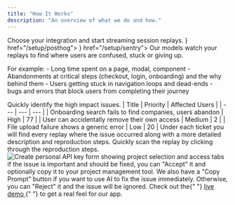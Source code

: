 ```yaml
---
title: "How It Works"
description: "An overview of what we do and how."
---
```


<Steps>
<Step title="Get connected">
  Choose your integration and start streaming session replays.

  <Columns cols={2}>
    <Card title="PostHog"     
        icon={
      <svg
        xmlns="http://www.w3.org/2000/svg"
        width={48}
        height={30}
        fill="none"
        className="size-8 2xs:hidden md:block md:size-6 fill-primary"
        {...props}
      >
        <path
          fill="primary"
          d="M0 22.13c.29.05 1.905-.07 1.975 0l.012.052c.015.203-.058.883-.012.93.052.05.934-.053.988 0 .052.052-.055.934 0 .985.057.05.936-.055.988 0 .052.057-.054.934 0 .984.056.05.936-.054.988 0 .053.057-.054.934 0 .985.056.05.936-.055.989 0 .052.056-.055.933 0 .984.044.043.805-.03.988 0v1.968H0v-6.889Zm.004-9.843c.291.05 1.902-.068 1.974 0h-.003c.05.053-.053.934 0 .985.053.05.935-.053.988 0 .052.054-.054.933 0 .984.055.05.936-.054.988 0 .053.055-.054.934 0 .984.054.051.93-.053.987 0 .053.055-.054.934 0 .986.055.05.936-.055.989 0 .052.054-.054.932 0 .984.054.05.935-.054.988 0 .053.055-.054.932 0 .985.054.05.934-.055.988 0 .053.054-.054.93 0 .984.055.05.934-.054.989 0 .052.054-.054.93 0 .984.054.051.933-.054.988 0 .052.055-.055.935 0 .986 0 .056.06 6.927.006 6.89-.055-.052-.936.054-.989 0-.052-.055.055-.933 0-.985-.054-.05-.934.054-.988 0-.052-.054.054-.932 0-.984-.054-.051-.934.054-.988 0-.053-.055.054-.931 0-.985-.054-.05-.934.054-.988 0-.053-.054.054-.934 0-.985-.056-.05-.936.054-.989 0-.052-.057.055-.934 0-.985-.055-.05-.935.055-.988 0-.052-.056.054-.933 0-.984-.055-.05-.936.054-.988 0-.053-.055.054-.934 0-.984-.055-.051-.936.054-.989 0-.052-.055.055-.934 0-.985-.054-.05-.935.055-.988 0-.052-.054.055-.934 0-.985-.047-.043-.804.03-.987 0v-6.89Zm0-9.842c.29.05 1.899-.069 1.974 0h-.003c.05.05-.053.934 0 .985.056.05.935-.053.988 0 .052.056-.054.934 0 .984.057.05.936-.054.988 0 .052.058-.054.934 0 .985.057.05.933-.054.987 0 .053.054-.053.93 0 .984.055.05.934-.054.989 0 .052.054-.054.93 0 .984.054.051.932-.053.988 0 .053.055-.054.935 0 .986.055.05.936-.055.988 0 .053.055-.054.933 0 .984.055.05.936-.054.989 0 .052.055-.055.933 0 .985.054.05.935-.055.988 0 .052.054-.054.932 0 .984 0 0 .06 6.909.006 6.89-.055-.05-.933.054-.989 0-.052-.054.055-.934 0-.985-.055-.05-.935.055-.988 0-.052-.056.055-.933 0-.984-.055-.05-.936.054-.988 0-.052-.056.054-.934 0-.985-.054-.05-.936.055-.988 0-.053-.054.054-.933 0-.984-.055-.05-.936.054-.989 0-.052-.054.054-.932 0-.984-.054-.051-.935.054-.988 0-.053-.055.054-.935 0-.986-.057-.05-.936.055-.988 0-.052-.058.054-.933 0-.984-.057-.05-.936.054-.989 0-.051-.057.055-.934 0-.985-.056-.05-.935.055-.988 0-.052-.056.055-.933 0-.984-.045-.043-.803.03-.987 0v-6.89ZM20.75 22.136c.055.05.936-.054.989 0 .052.054-.054.934 0 .985.058.05.936-.054.988 0 .052.058-.054.934 0 .985.057.05.936-.055.988 0 .052.057-.054.933 0 .984.057.05.936-.054.989 0 .052.057-.055.934 0 .984.056.05.932-.053.987 0 .053.055-.053.93 0 .985.044.043.805-.031.988 0v1.967h-5.928s-.055-6.934 0-6.89Zm-.007-10.83s.932-.054.988 0c.053.054-.054.934 0 .985.055.05.936-.054.988 0 .053.056-.054.934 0 .984.055.051.936-.054.989 0 .052.056-.055.934 0 .985.054.05.935-.055.988 0 .052.054-.054.933 0 .984.054.051.935-.054.988 0 .053.055-.054.933 0 .985.055.05.935-.055.989 0 .052.054-.055.934 0 .985.057.05.935-.054.988 0 .052.058-.054.934 0 .984.057.05.936-.054.988 0 .052.058-.054.934 0 .985.046.043.805-.031.988 0v7.873h-1.974c-.031-.181.043-.937 0-.985-.053-.052-.933.052-.989 0-.052-.052.055-.934 0-.985-.054-.05-.935.054-.988 0-.052-.055.055-.934 0-.984-.054-.051-.936.054-.988 0-.053-.055.054-.933 0-.985-.054-.05-.936.055-.988 0-.053-.054.054-.932 0-.984-.055-.05-.935.054-.989 0-.052-.055.054-.932 0-.985-.054-.05-.934.055-.988 0-.053-.054.055-.934 0-.985-.057-.05-.936.055-.988 0-.052-.085.052-8.807-.002-8.857Zm-.009-8.862c.29.051 1.903-.068 1.975 0h.002c.05.051-.053.935 0 .986.055.05.935-.053.988 0 .052.055-.054.933 0 .984.056.05.936-.054.988 0 .052.057-.054.934 0 .985.056.05.936-.055.988 0 .053.056-.054.933 0 .984.056.05.936-.054.989 0 .052.055-.055.934 0 .984.054.051.935-.054.988 0 .052.055-.054.935 0 .986.059.05.935-.055.987 0 .053.054-.054.932 0 .984.044.043.805-.03.989 0v7.873h-.989c-.032-.181.046-.942 0-.985-.056-.052-.934.054-.987 0-.053-.055.054-.933 0-.985-.054-.05-.935.054-.988 0-.053-.054.054-.931 0-.984-.055-.05-.935.054-.989 0-.052-.054.054-.931 0-.984-.054-.051-.933.053-.988 0-.052-.055.054-.931 0-.985-.054-.05-.933.054-.988 0-.053-.054.054-.934 0-.985-.056-.05-.936.054-.988 0-.052-.056.054-.934 0-.984-.056-.051-.936.054-.989 0-.052-.056.055-.934 0-.985-.044-.043-.805.03-.988 0V2.444Z"
        />
        <path
          fill="primary"
          d="M9.88 11.306c.056.05.935-.054.988 0 .052.056-.054.934 0 .984.056.05.936-.054.988 0 .052.056-.054.934 0 .985.055.05.936-.055.989 0 .052.055-.055.933 0 .984.054.05.935-.054.988 0 .052.055-.055.935 0 .985.059.05.935-.054.987 0 .053.055-.054.933 0 .985.054.05.935-.055.988 0 .053.054-.054.932 0 .984.055.05.935-.054.989 0 .052.054-.054.932 0 .985.054.05.934-.055.988 0 .052.054-.054.93 0 .984.054.05.933-.054.988 0 .053.054-.054.934 0 .985.056.05.936-.054.989 0 .052.057-.055.934 0 .985.055.05.935-.055.988 0 .052.068 0 7.804 0 7.874h-.983c-.03-.182.044-.94 0-.985-.052-.052-.935.053-.988 0-.052-.052.054-.932 0-.984-.054-.05-.935.054-.988 0-.053-.054.054-.932 0-.984-.055-.051-.935.054-.989 0-.052-.055.054-.932 0-.985-.054-.05-.934.054-.988 0-.052-.054.055-.934 0-.985-.056-.05-.936.054-.988 0-.052-.057.054-.934 0-.985-.056-.05-.936.055-.988 0-.052-.056.054-.933 0-.984-.056-.05-.936.054-.989 0-.052-.056.055-.934 0-.984-.055-.051-.935.054-.988 0-.052-.056.054-.934 0-.985-.054-.05-.936.055-.988 0-.053-.054.054-.934 0-.985H9.88c0-.07-.055-7.925 0-7.874Zm0 9.84c.054.05.933-.054.988 0 .053.054-.055.934 0 .985.056.05.936-.054.988 0 .052.057-.054.934 0 .985.056.05.936-.055.989 0 .052.056-.055.933 0 .984.055.05.935-.055.988 0 .052.055-.055.933 0 .984.055.05.935-.054.988 0 .053.055-.054.934 0 .985.054.05.93-.054.987 0 .053.054-.054.933 0 .985.044.043.805-.03.989 0v1.967H9.88c0-.045-.054-7.907 0-7.875Zm1.968-18.701c.181.03.942-.045.989 0 .052.052-.054.93 0 .984.054.05.933-.054.988 0 .053.054-.054.935 0 .985.056.05.936-.054.988 0 .052.057-.054.934 0 .985.056.05.936-.055.989 0 .052.056-.055.933 0 .984.055.05.935-.054.988 0 .052.055-.055.934 0 .984.054.051.936-.054.988 0 .053.055-.054.934 0 .985.055.05.936-.055.988 0 .053.054-.054.934 0 .985.059.05.936-.054.989 0 .051.059-.055.934 0 .985.057.05.933-.054.987 0 .052.054-.054.93 0 .984 0 0 .056 7.924.002 7.873-.055-.05-.936.054-.988 0-.053-.056.054-.934 0-.984-.055-.051-.936.054-.989 0-.052-.055.055-.935 0-.986-.059-.05-.934.055-.987 0-.052-.055.054-.933 0-.984-.054-.05-.935.054-.988 0-.053-.055.054-.932 0-.985-.055-.05-.935.055-.989 0-.052-.054.054-.931 0-.984-.054-.05-.934.054-.988 0-.052-.054.054-.931 0-.984-.054-.051-.934.054-.988 0-.053-.055.054-.935 0-.986-.056-.05-.936.055-.988 0-.052-.056.054-.933 0-.984-.056-.05-.936.054-.989 0-.052-.056.055-.934 0-.984-.055-.051-.935.054-.988 0-.052-.056.054-.934 0-.985-.046-.045-.805.033-.988 0V1.46h1.974v.985ZM33.573 13.27c.051.05-.052.933 0 .984.053.05.936-.053.989 0 .052.053-.055.934 0 .985.054.05.935-.055.988 0 .052.054-.055.933 0 .984.054.051.935-.054.988 0 .053.055-.054.934 0 .985.054.05.936-.055.988 0 .053.054-.054.934 0 .984.054.051.936-.054.988 0 .053.055-.054.934 0 .985.055.05.936-.055.988 0 .053.054-.054.934 0 .985.055.05.936-.055.989 0 .052.054-.055.933 0 .984.054.05.935-.054.988 0 .052.054-.054.934 0 .985.054.05.935-.055.988 0 .053.054-.054.933 0 .984.055.051.936-.054.988 0 .053.055-.054.934 0 .985.055.05.936-.053.989 0 .043.043-.031.803 0 .984h2.962c.031.182-.043.941 0 .985.044.043.805-.03.988 0v1.967c-.183.031-.944-.043-.988 0-.043.044.031.803 0 .985H32.594c-.03-.181.044-.941 0-.985-.043-.043-.805.031-.988 0V13.275c.29.05 1.906-.069 1.974 0l-.007-.005Zm3.95 8.857c-.071-.069-1.685.05-1.975 0-.031.181.043.941 0 .985-.044.043-.805-.031-.988 0v1.967c.183.03.944-.044.988 0 .043.043-.031.803 0 .985h1.974c.031-.182-.043-.942 0-.985.044-.044.806.03.989 0v-1.967c-.184-.031-.945.043-.989 0-.05-.051.053-.934 0-.985ZM70.107 6.381c.051.05-.052.934 0 .985.053.05.936-.053.989 0 .052.052-.055.933 0 .984.054.051.935-.054.988 0 .052.055-.055.934 0 .985.043.043.805-.031.988 0v5.904c0 .049-.988-.05-.988 0v1.967h-1.975c-.049 0 .05.985 0 .985h-5.923v6.888h-3.95V6.38h9.875-.004Zm-1.974 3.937c-.14-.14-3.438.105-3.95 0v3.936h3.95c.03-.181-.044-.941 0-.984.043-.044.805.03.988 0v-1.968c-.183-.03-.945.044-.988 0-.05-.05.052-.934 0-.984ZM83.931 11.3c.051.051-.052.934 0 .985.053.05.936-.053.988 0 .053.052-.054.934 0 .984.055.051.936-.054.989 0 .052.055-.055.934 0 .985.043.043.805-.03.988 0v1.967c0 .05.988-.049.988 0v3.937c0 .049-.988-.05-.988 0v1.967c-.183.031-.945-.043-.988 0-.053.053.054.934 0 .985-.055.05-.936-.055-.989 0-.052.054.055.934 0 .984-.054.051-.935-.052-.988 0-.043.044.031.803 0 .985h-5.924c-.03-.181.044-.941 0-.985-.052-.052-.935.053-.988 0-.052-.052.055-.934 0-.984-.054-.051-.935.054-.988 0-.053-.055.054-.934 0-.985-.043-.043-.805.031-.988 0v-1.967c0-.05-.988.049-.988 0v-4.921c.183-.031.944.043.988 0 .052-.053-.055-.934 0-.985.054-.05.935.055.988 0 .053-.054-.054-.934 0-.984.054-.051.936.054.988 0 .053-.055-.054-.934 0-.985.055-.05.936.053.988 0 .044-.043-.03-.803 0-.984.724.159 5.716-.209 5.924 0v.001Zm-1.974 2.954c-.071-.069-1.685.05-1.975 0-.03.181.044.941 0 .985-.052.052-.936-.053-.988 0-.053.052.054.933 0 .984-.044.044-.805-.03-.988 0v3.937c.183.03.944-.044.988 0 .052.052-.055.933 0 .984.054.051.936-.052.988 0 .044.044-.03.803 0 .985h1.975c.03-.182-.044-.941 0-.985.052-.052.935.053.988 0 .052-.052-.055-.934 0-.984.043-.044.805.03.988 0v-3.937c-.183-.03-.945.044-.988 0-.053-.052.054-.934 0-.984-.055-.051-.936.052-.988 0-.053-.053.052-.934 0-.985ZM96.767 11.3c.05.051-.053.934 0 .985.052.05.936-.053.988 0 .053.053-.054.934 0 .985.044.043.805-.031.988 0v1.967h-2.962c-.05 0 .048-.985 0-.985h-2.963v1.968c.183.03.944-.044.988 0 .043.043-.031.803 0 .984h3.949c.03.181-.043.941 0 .985.053.052.936-.053.988 0 .053.052-.054.934 0 .984.044.044.805-.03.988 0v3.937c-.183.03-.944-.044-.988 0-.043.043.031.803 0 .984H96.77c-.05 0 .049.985 0 .985H91.83c-.049 0 .05-.985 0-.985h-1.974c-.031-.18.043-.94 0-.984-.044-.044-.805.03-.989 0v-2.952h2.963c.05 0-.049.984 0 .984h1.975c.049 0-.05.985 0 .985h1.975v-2.952h-2.963c-.05 0 .049-.984 0-.984h-1.975c-.03-.182.044-.941 0-.985-.053-.052-.936.053-.988 0-.053-.052.054-.934 0-.985-.044-.043-.805.031-.988 0V13.27c.183-.031.944.043.988 0 .052-.053-.055-.934 0-.985.054-.05.935.053.988 0 .044-.043-.03-.803 0-.985.724.16 5.715-.208 5.924 0ZM105.654 7.364V11.3h3.949v2.952h-3.949v6.889h3.949v3.936h-3.949c-.049 0 .049-.984 0-.984h-1.975c-.031-.182.044-.941 0-.985-.044-.043-.805.03-.988 0v-1.967c0-.05-.988.049-.988 0v-6.889h-1.975V11.3h1.975V7.364H105.654ZM115.528 6.381v6.889h6.912V6.38h3.951V25.08h-3.951v-7.873h-6.912v7.873h-3.949V6.38h3.949ZM139.227 11.3c.051.051-.052.934 0 .985.053.05.936-.053.988 0 .053.052-.054.934 0 .984.055.051.936-.054.989 0 .052.055-.055.934 0 .985.043.043.805-.03.988 0v1.967c0 .05.988-.049.988 0v3.937c0 .049-.988-.05-.988 0v1.967c-.183.031-.945-.043-.988 0-.053.053.054.934 0 .985-.055.05-.936-.055-.989 0-.052.054.055.934 0 .984-.054.051-.935-.052-.988 0-.043.044.031.803 0 .985h-5.924c-.03-.181.044-.941 0-.985-.052-.052-.935.053-.988 0-.052-.052.055-.934 0-.984-.054-.051-.935.054-.988 0-.053-.055.054-.934 0-.985-.044-.043-.805.031-.988 0v-1.967c0-.05-.988.049-.988 0v-4.921c.183-.031.944.043.988 0 .052-.053-.055-.934 0-.985.054-.05.935.055.988 0 .053-.054-.054-.934 0-.984.054-.051.936.054.988 0 .053-.055-.054-.934 0-.985.055-.05.936.053.988 0 .044-.043-.03-.803 0-.984.724.159 5.716-.209 5.924 0v.001Zm-1.974 2.954c-.071-.069-1.685.05-1.975 0-.031.181.043.941 0 .985-.053.052-.936-.053-.988 0-.053.052.054.933 0 .984-.044.044-.805-.03-.988 0v3.937c.183.03.944-.044.988 0 .052.052-.055.933 0 .984.054.051.935-.052.988 0 .043.044-.031.803 0 .985h1.975c.03-.182-.044-.941 0-.985.052-.052.935.053.988 0 .052-.052-.055-.934 0-.984.043-.044.805.03.988 0v-3.937c-.183-.03-.945.044-.988 0-.053-.052.054-.934 0-.984-.055-.051-.936.052-.988 0-.053-.053.052-.934 0-.985ZM157 27.046h-.988c-.033.182.045.941 0 .985-.053.052-.936-.053-.988 0-.044.043.03.803 0 .984h-1.975c-.049 0 .049.985 0 .985h-4.937c-.049 0 .049-.985 0-.985h-1.975c-.031-.18.044-.94 0-.984-.043-.044-.805.03-.988 0v-2.952h2.963c.049 0-.049.985 0 .985h1.974c.049 0-.049.984 0 .984h1.975c.031-.181-.044-.941 0-.984.052-.053.935.052.988 0 .053-.053-.054-.934 0-.985.043-.044.805.03.988 0v-1.967h-.988v.984h-5.924c-.031-.181.044-.94 0-.984-.052-.053-.935.052-.988 0-.053-.053.054-.934 0-.985-.054-.05-.936.054-.988 0-.053-.054.054-.934 0-.985-.044-.043-.805.031-.988 0v-4.92c0-.05.988.048.988 0v-2.953c.183-.03.945.044.988 0 .044-.043-.031-.803 0-.984h1.975c.049 0-.049-.985 0-.985h3.949c.049 0-.049.985 0 .985h1.974c.031-.181-.043-.941 0-.985.106-.105 2.559.08 2.963 0v15.746H157Zm-4.937-12.792c-.106-.105-2.562.078-2.963 0-.031.181.043.941 0 .985-.044.043-.805-.031-.988 0v4.92c.183.032.944-.043.988 0 .043.044-.031.804 0 .985h2.963c.03-.181-.044-.94 0-.984.043-.044.805.03.988 0v-4.921c-.183-.031-.945.043-.988 0-.051-.051.052-.934 0-.985Z"
        />
      </svg>
    } href="/setup/posthog">
    </Card>
    <Card title="Sentry"     icon={
      <svg
        xmlns="http://www.w3.org/2000/svg"
        viewBox="0 0 72 66"
        width={48}
        height={30}
        fill="none"
        className="size-8 2xs:hidden md:block md:size-6 fill-primary"
        {...props}
      >
        <g transform="translate(-5, 4) scale(1.4)">
          <path
            d="M29,2.26a4.67,4.67,0,0,0-8,0L14.42,13.53A32.21,32.21,0,0,1,32.17,40.19H27.55A27.68,27.68,0,0,0,12.09,17.47L6,28a15.92,15.92,0,0,1,9.23,12.17H4.62A.76.76,0,0,1,4,39.06l2.94-5a10.74,10.74,0,0,0-3.36-1.9l-2.91,5a4.54,4.54,0,0,0,1.69,6.24A4.66,4.66,0,0,0,4.62,44H19.15a19.4,19.4,0,0,0-8-17.31l2.31-4A23.87,23.87,0,0,1,23.76,44H36.07a35.88,35.88,0,0,0-16.41-31.8l4.67-8a.77.77,0,0,1,1.05-.27c.53.29,20.29,34.77,20.66,35.17a.76.76,0,0,1-.68,1.13H40.6q.09,1.91,0,3.81h4.78A4.59,4.59,0,0,0,50,39.43a4.49,4.49,0,0,0-.62-2.28Z"
            fill="primary"
          />
        </g>
      </svg>
    }
    href="/setup/sentry">
    </Card>
  </Columns>
</Step>

<Step title="AI identifies friction">
  Our models watch your replays to find where users are confused, stuck or giving up. 
  
  For example:
    - Long time spent on a page, modal, component
    - Abandonments at critical steps (checkout, login, onboarding) and the why behind them
    - Users getting stuck in navigation loops and dead-ends
    - bugs and errors that block users from completing their journey
  
</Step>

<Step title="Tickets are generated and prioritized">
  Quickly identify the high impact issues.
  | Title | Priority | Affected Users |
  | --- | --- | --- |
  | Onboarding search fails to find companies, users abandon | High | 77 |
  | User can accidentally remove their own access | Medium | 2 |
  | File upload failure shows a generic error | Low | 20 |

</Step>

<Step title="Double check the details">
  Under each ticket you will find every replay where the issue occurred along with a more detailed description and reproduction steps.

  <Tip>
  Quickly scan the replay by clicking through the reproduction steps.
  <img src="/images/timeline.png" alt="Create personal API key form showing project selection and access tabs" />
  </Tip>
</Step>

<Step title="Triage the ticket">
    if the issue is important and should be fixed, you can "Accept" it and optionally copy it to your project management tool. We also have a "Copy Prompt" button if you want to use AI to fix the issue immediately.
    Otherwise, you can "Reject" it and the issue will be ignored.
</Step>
</Steps>

<Tip>
  Check out the{" "}
  <a href="https://app.userjourneys.ai/demo" target="_blank" rel="noreferrer">
    live demo
  </a>{" "}
  to get a real feel for our app.
</Tip>
